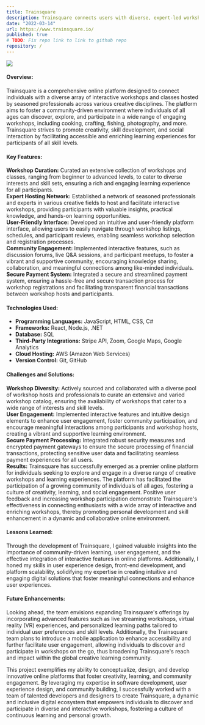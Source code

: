 ```yaml
---
title: Trainsquare
description: Trainsquare connects users with diverse, expert-led workshops, fostering creativity and skill development in interactive settings.
date: "2022-03-14"
url: https://www.trainsquare.io/
published: true
# TODO: Fix repo link to link to github repo
repository: /
---
```


<!-- TODO: Create nice layout with desktop and 2-3 mobile views in figma for here -->

[![](/trainsquare-desktop.png)](https://planetfall.io)

#### Overview:

Trainsquare is a comprehensive online platform designed to connect individuals with a diverse array of interactive workshops and classes hosted by seasoned professionals across various creative disciplines. The platform aims to foster a community-driven environment where individuals of all ages can discover, explore, and participate in a wide range of engaging workshops, including cooking, crafting, fishing, photography, and more. Trainsquare strives to promote creativity, skill development, and social interaction by facilitating accessible and enriching learning experiences for participants of all skill levels.

#### Key Features:

**Workshop Curation:** Curated an extensive collection of workshops and classes, ranging from beginner to advanced levels, to cater to diverse interests and skill sets, ensuring a rich and engaging learning experience for all participants.\
**Expert Hosting Network:** Established a network of seasoned professionals and experts in various creative fields to host and facilitate interactive workshops, providing participants with valuable insights, practical knowledge, and hands-on learning opportunities.\
**User-Friendly Interface:** Developed an intuitive and user-friendly platform interface, allowing users to easily navigate through workshop listings, schedules, and participant reviews, enabling seamless workshop selection and registration processes.\
**Community Engagement:** Implemented interactive features, such as discussion forums, live Q&A sessions, and participant meetups, to foster a vibrant and supportive community, encouraging knowledge sharing, collaboration, and meaningful connections among like-minded individuals.\
**Secure Payment System:** Integrated a secure and streamlined payment system, ensuring a hassle-free and secure transaction process for workshop registrations and facilitating transparent financial transactions between workshop hosts and participants.

#### Technologies Used:

- **Programming Languages:** JavaScript, HTML, CSS, C#
- **Frameworks:** React, Node.js, .NET
- **Database:** SQL
- **Third-Party Integrations:** Stripe API, Zoom, Google Maps, Google Analytics
- **Cloud Hosting:** AWS (Amazon Web Services)
- **Version Control:** Git, GitHub

#### Challenges and Solutions:

**Workshop Diversity:** Actively sourced and collaborated with a diverse pool of workshop hosts and professionals to curate an extensive and varied workshop catalog, ensuring the availability of workshops that cater to a wide range of interests and skill levels.\
**User Engagement:** Implemented interactive features and intuitive design elements to enhance user engagement, foster community participation, and encourage meaningful interactions among participants and workshop hosts, creating a vibrant and supportive learning environment.\
**Secure Payment Processing:** Integrated robust security measures and encrypted payment gateways to ensure the secure processing of financial transactions, protecting sensitive user data and facilitating seamless payment experiences for all users.\
**Results:**
Trainsquare has successfully emerged as a premier online platform for individuals seeking to explore and engage in a diverse range of creative workshops and learning experiences. The platform has facilitated the participation of a growing community of individuals of all ages, fostering a culture of creativity, learning, and social engagement. Positive user feedback and increasing workshop participation demonstrate Trainsquare's effectiveness in connecting enthusiasts with a wide array of interactive and enriching workshops, thereby promoting personal development and skill enhancement in a dynamic and collaborative online environment.

#### Lessons Learned:

Through the development of Trainsquare, I gained valuable insights into the importance of community-driven learning, user engagement, and the effective integration of interactive features in online platforms. Additionally, I honed my skills in user experience design, front-end development, and platform scalability, solidifying my expertise in creating intuitive and engaging digital solutions that foster meaningful connections and enhance user experiences.

#### Future Enhancements:

Looking ahead, the team envisions expanding Trainsquare's offerings by incorporating advanced features such as live streaming workshops, virtual reality (VR) experiences, and personalized learning paths tailored to individual user preferences and skill levels. Additionally, the Trainsquare team plans to introduce a mobile application to enhance accessibility and further facilitate user engagement, allowing individuals to discover and participate in workshops on the go, thus broadening Trainsquare's reach and impact within the global creative learning community.

This project exemplifies my ability to conceptualize, design, and develop innovative online platforms that foster creativity, learning, and community engagement. By leveraging my expertise in software development, user experience design, and community building, I successfully worked with a team of talented developers and designers to create Trainsquare, a dynamic and inclusive digital ecosystem that empowers individuals to discover and participate in diverse and interactive workshops, fostering a culture of continuous learning and personal growth.
